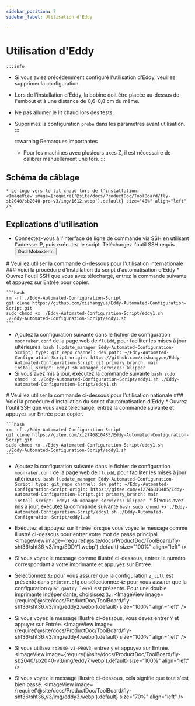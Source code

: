 ```yaml
---
sidebar_position: 7
sidebar_label: Utilisation d'Eddy

---
```



# Utilisation d'Eddy

    :::info
  * Si vous aviez précédemment configuré l'utilisation d'Eddy, veuillez supprimer la configuration.
  * Lors de l'installation d'Eddy, la bobine doit être placée au-dessus de l'embout et à une distance de 0,6-0,8 cm du même.
  * Ne pas allumer le lit chaud lors des tests.
  * Supprimez la configuration `probe` dans les paramètres avant utilisation.
    :::

    :::warning Remarques importantes
    * Pour les machines avec plusieurs axes Z, il est nécessaire de calibrer manuellement une fois.
    :::


## Schéma de câblage

    * Le logo vers le lit chaud lors de l'installation.
    <ImageView image={require('@site/docs/ProductDoc/ToolBoard/fly-sb2040/sb2040-pro-v3/img/1612.webp').default} size="40%" align="left" />


## Explications d'utilisation
   * Connectez-vous à l'interface de ligne de commande via SSH en utilisant l'adresse IP, puis exécutez le script.
    Téléchargez l'outil SSH requis <Button variant="contained" disableElevation href="/docs/ResDownload/auxiliary_software/">Outil Mobaxterm</Button>


<Tabs>
  <TabItem value="eddy1" label="Utilisation internationale">
    # Veuillez utiliser la commande ci-dessous pour l'utilisation internationale
    ### Voici la procédure d'installation du script d'automatisation d'Eddy
    * Ouvrez l'outil SSH que vous avez téléchargé, entrez la commande suivante et appuyez sur Entrée pour copier.
    
    ```bash
    rm -rf ./Eddy-Automated-Configuration-Script
    git clone https://github.com/xishangyue/Eddy-Automated-Configuration-Script.git
    sudo chmod +x ./Eddy-Automated-Configuration-Script/eddy1.sh
    ./Eddy-Automated-Configuration-Script/eddy1.sh
    ```
   * Ajoutez la configuration suivante dans le fichier de configuration `moonraker.conf` de la page web de `fluidd`, pour faciliter les mises à jour ultérieures.
    ```bash
    [update_manager Eddy-Automated-Configuration-Script]
    type: git_repo
    channel: dev
    path: ~/Eddy-Automated-Configuration-Script
    origin: https://github.com/xishangyue/Eddy-Automated-Configuration-Script.git
    primary_branch: main
    install_script: eddy1.sh
    managed_services: klipper
    ```
   * Si vous avez mis à jour, exécutez la commande suivante
    ```bash
    sudo chmod +x ./Eddy-Automated-Configuration-Script/eddy1.sh
    ./Eddy-Automated-Configuration-Script/eddy1.sh
    ```
</TabItem>

  <TabItem value="eddy2" label="Utilisation nationale">
# Veuillez utiliser la commande ci-dessous pour l'utilisation nationale
### Voici la procédure d'installation du script d'automatisation d'Eddy
    * Ouvrez l'outil SSH que vous avez téléchargé, entrez la commande suivante et appuyez sur Entrée pour copier.
    
    ```bash
    rm -rf ./Eddy-Automated-Configuration-Script
    git clone https://gitee.com/xi2746810485/Eddy-Automated-Configuration-Script.git
    sudo chmod +x ./Eddy-Automated-Configuration-Script/eddy1.sh
    ./Eddy-Automated-Configuration-Script/eddy1.sh
    ```
   * Ajoutez la configuration suivante dans le fichier de configuration `moonraker.conf` de la page web de `fluidd`, pour faciliter les mises à jour ultérieures.
    ```bash
    [update_manager Eddy-Automated-Configuration-Script]
    type: git_repo
    channel: dev
    path: ~/Eddy-Automated-Configuration-Script
    origin: https://gitee.com/xi2746810485/Eddy-Automated-Configuration-Script.git
    primary_branch: main
    install_script: eddy1.sh
    managed_services: klipper
    ```
    * Si vous avez mis à jour, exécutez la commande suivante
    ```bash
    sudo chmod +x ./Eddy-Automated-Configuration-Script/eddy1.sh
    ./Eddy-Automated-Configuration-Script/eddy1.sh
    ```
  </TabItem>
</Tabs>


* Exécutez et appuyez sur Entrée lorsque vous voyez le message comme illustré ci-dessous pour entrer votre mot de passe principal.
<ImageView image={require('@site/docs/ProductDoc/ToolBoard/fly-sht36/sht36_v3/img/EDDY1.webp').default} size="100%" align="left" />

* Si vous voyez le message comme illustré ci-dessous, entrez le numéro correspondant à votre imprimante et appuyez sur Entrée.
* Sélectionnez `3z` pour vous assurer que la configuration `z_tilt` est présente dans `printer.cfg` ou sélectionnez `4z` pour vous assurer que la configuration `quad_gantry_level` est présente. Pour une double imprimante indépendante, choisissez `3z`.
<ImageView image={require('@site/docs/ProductDoc/ToolBoard/fly-sht36/sht36_v3/img/eddy2.webp').default} size="100%" align="left" />

* Si vous voyez le message illustré ci-dessous, vous devez entrer `Y` et appuyer sur Entrée.
<ImageView image={require('@site/docs/ProductDoc/ToolBoard/fly-sht36/sht36_v3/img/eddy4.webp').default} size="100%" align="left" />

* Si vous utilisez `sb2040-v3-PROV3`, entrez `y` et appuyez sur Entrée.
<ImageView image={require('@site/docs/ProductDoc/ToolBoard/fly-sb2040/sb2040-v3/img/eddy7.webp').default} size="100%" align="left" />

* Si vous voyez le message illustré ci-dessous, cela signifie que tout s'est bien passé.
<ImageView image={require('@site/docs/ProductDoc/ToolBoard/fly-sht36/sht36_v3/img/eddy3.webp').default} size="70%" align="left" />

<LDC1612 />